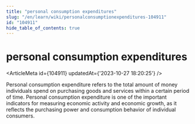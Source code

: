 ```yaml
---
title: "personal consumption expenditures"
slug: "/en/learn/wiki/personalconsumptionexpenditures-104911"
id: "104911"
hide_table_of_contents: true
---
```



# personal consumption expenditures

<ArticleMeta id={104911} updatedAt={'2023-10-27 18:20:25'} />
<div className='border-solid border-b border-t-0 my-4 border-[var(--ifm-color-gray-300)]' />

Personal consumption expenditure refers to the total amount of money individuals spend on purchasing goods and services within a certain period of time. Personal consumption expenditure is one of the important indicators for measuring economic activity and economic growth, as it reflects the purchasing power and consumption behavior of individual consumers.
